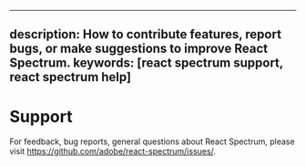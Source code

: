 <!-- Copyright 2020 Adobe. All rights reserved.
This file is licensed to you under the Apache License, Version 2.0 (the "License");
you may not use this file except in compliance with the License. You may obtain a copy
of the License at http://www.apache.org/licenses/LICENSE-2.0
Unless required by applicable law or agreed to in writing, software distributed under
the License is distributed on an "AS IS" BASIS, WITHOUT WARRANTIES OR REPRESENTATIONS
OF ANY KIND, either express or implied. See the License for the specific language
governing permissions and limitations under the License. -->


---
description: How to contribute features, report bugs, or make suggestions to improve React Spectrum.
keywords: [react spectrum support, react spectrum help]
---

# Support

For feedback, bug reports, general questions about React Spectrum, please visit https://github.com/adobe/react-spectrum/issues/.
